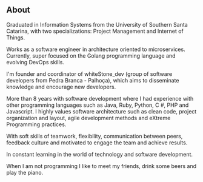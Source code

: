 ## About

Graduated in Information Systems from the University of Southern Santa Catarina, with two specializations: Project Management and Internet of Things.

Works as a software engineer in architecture oriented to microservices. Currently, super focused on the Golang programming language and evolving DevOps skills.

I'm founder and coordinator of whiteStone_dev (group of software developers from Pedra Branca - Palhoça), which aims to disseminate knowledge and encourage new developers.

More than 8 years with software development where I had experience with other programming languages such as Java, Ruby, Python, C #, PHP and Javascript. I highly values software architecture such as clean code, project organization and layout, agile development methods and eXtreme Programming practices.

With soft skills of teamwork, flexibility, communication between peers, feedback culture and motivated to engage the team and achieve results.

In constant learning in the world of technology and software development.

When I am not programming I like to meet my friends, drink some beers and play the piano.
